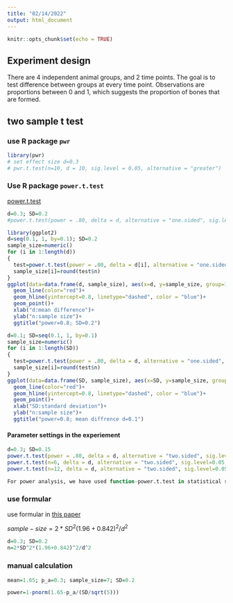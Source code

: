 ```yaml
---
title: "02/14/2022"
output: html_document
---
```


```r
knitr::opts_chunk$set(echo = TRUE)
```


## Experiment design

There are 4 independent animal groups, and 2 time points. The goal is to test difference between groups at every time point. Observations are proportions between 0 and 1, which suggests the proportion of bones that are formed. 


## two sample t test 


### use R package `pwr`

```r
library(pwr)
# set effect size d=0.3
# pwr.t.test(n=10, d = 10, sig.level = 0.05, alternative = "greater")
```

### Use R package `power.t.test`

[power.t.test](https://stat.ethz.ch/R-manual/R-devel/library/stats/html/power.t.test.html)


```r
d=0.3; SD=0.2
#power.t.test(power = .80, delta = d, alternative = "one.sided", sig.level=0.05, sd=SD)
```

```r
library(ggplot2)
d=seq(0.1, 1, by=0.1); SD=0.2
sample_size=numeric()
for (i in 1:length(d))
{
  test=power.t.test(power = .80, delta = d[i], alternative = "one.sided", sig.level=0.05, sd=SD)
  sample_size[i]=round(test$n)
}
ggplot(data=data.frame(d, sample_size), aes(x=d, y=sample_size, group=1)) +
  geom_line(color="red")+
  geom_hline(yintercept=0.8, linetype="dashed", color = "blue")+
  geom_point()+
  xlab("d:mean difference")+
  ylab("n:sample size")+
  ggtitle("power=0.8; SD=0.2")

```

```r
d=0.1; SD=seq(0.1, 1, by=0.1)
sample_size=numeric()
for (i in 1:length(SD))
{
  test=power.t.test(power = .80, delta = d, alternative = "one.sided", sig.level=0.05, sd=SD[i])
  sample_size[i]=round(test$n)
}
ggplot(data=data.frame(SD, sample_size), aes(x=SD, y=sample_size, group=1)) +
  geom_line(color="red")+
  geom_hline(yintercept=0.8, linetype="dashed", color = "blue")+
  geom_point()+
  xlab("SD:standard deviation")+
  ylab("n:sample size")+
  ggtitle("power=0.8; mean diffrence d=0.1")
```

#### Parameter settings in the experiement 

```r
d=0.3; SD=0.15 
power.t.test(power = .80, delta = d, alternative = "two.sided", sig.level=0.05, sd=SD)
power.t.test(n=6, delta = d, alternative = "two.sided", sig.level=0.05, sd=SD)
power.t.test(n=12, delta = d, alternative = "two.sided", sig.level=0.05, sd=SD)
```


```r
For power analysis, we have used function-power.t.test in statistical software R version 4.1.2 to calculate sample size required to achieve desired power, with  Type 1 error probability of 0.05. With group mean difference 30% and standard variation of 15%, we will use 6 animals /group/time points that is able to achieve  87% power, and it will be significantly increased to 99% when there are 12  animals /group/time point. 
```

### use formular 

use formular in [this paper](https://www.ncbi.nlm.nih.gov/pmc/articles/PMC3826013/)

$sample-size=2*SD^2(1.96+0.842)^2/d^2$

```r
d=0.3; SD=0.2
n=2*SD^2*(1.96+0.842)^2/d^2

```

### manual calculation 

```r
mean=1.65; p_a=0.3; sample_size=7; SD=0.2

power=1-pnorm(1.65-p_a/(SD/sqrt(5)))

```